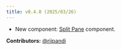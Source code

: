 ```yaml
---
title: v0.4.0 (2025/03/26)
---
```


- New component: [Split Pane](/docs/components/split-pane) component.

**Contributors:**
[@riipandi](https://github.com/riipandi)

